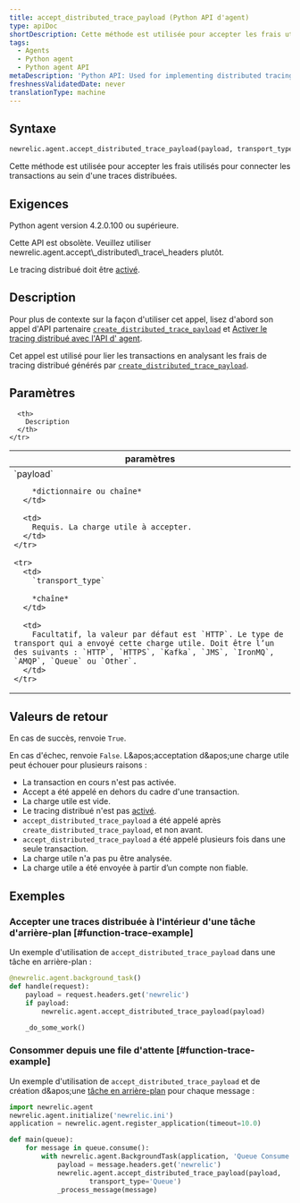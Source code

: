 ```yaml
---
title: accept_distributed_trace_payload (Python API d'agent)
type: apiDoc
shortDescription: Cette méthode est utilisée pour accepter les frais utilisés pour connecter les transactions au sein d'une traces distribuées.
tags:
  - Agents
  - Python agent
  - Python agent API
metaDescription: 'Python API: Used for implementing distributed tracing.'
freshnessValidatedDate: never
translationType: machine
---
```


## Syntaxe

```py
newrelic.agent.accept_distributed_trace_payload(payload, transport_type='HTTP')
```

Cette méthode est utilisée pour accepter les frais utilisés pour connecter les transactions au sein d&apos;une traces distribuées.

## Exigences

Python agent version 4.2.0.100 ou supérieure.

<Callout variant="caution">
  Cette API est obsolète. Veuillez utiliser newrelic.agent.accept\_distributed\_trace\_headers plutôt.
</Callout>

Le tracing distribué doit être [activé](/docs/enable-distributed-tracing#python).

## Description

Pour plus de contexte sur la façon d&apos;utiliser cet appel, lisez d&apos;abord son appel d&apos;API partenaire [`create_distributed_trace_payload`](/docs/agents/python-agent/python-agent-api/create_distributed_trace_payload) et [Activer le tracing distribué avec l&apos;API d&apos; agent](/docs/enable-distributed-tracing#agent-apis).

Cet appel est utilisé pour lier les transactions en analysant les frais de tracing distribué générés par [`create_distributed_trace_payload`](/docs/agents/python-agent/python-agent-api/create_distributed_trace_payload).

## Paramètres

<table>
  <thead>
    <tr>
      <th width="25%">
        paramètres
      </th>

      <th>
        Description
      </th>
    </tr>
  </thead>

  <tbody>
    <tr>
      <td>
        `payload`

        *dictionnaire ou chaîne*
      </td>

      <td>
        Requis. La charge utile à accepter.
      </td>
    </tr>

    <tr>
      <td>
        `transport_type`

        *chaîne*
      </td>

      <td>
        Facultatif, la valeur par défaut est `HTTP`. Le type de transport qui a envoyé cette charge utile. Doit être l’un des suivants : `HTTP`, `HTTPS`, `Kafka`, `JMS`, `IronMQ`, `AMQP`, `Queue` ou `Other`.
      </td>
    </tr>
  </tbody>
</table>

## Valeurs de retour

En cas de succès, renvoie `True`.

En cas d&apos;échec, renvoie `False`. L&amp;apos;acceptation d&amp;apos;une charge utile peut échouer pour plusieurs raisons :

* La transaction en cours n&apos;est pas activée.
* Accept a été appelé en dehors du cadre d&apos;une transaction.
* La charge utile est vide.
* Le tracing distribué n&apos;est pas [activé](/docs/enable-distributed-tracing).
* `accept_distributed_trace_payload` a été appelé après `create_distributed_trace_payload`, et non avant.
* `accept_distributed_trace_payload` a été appelé plusieurs fois dans une seule transaction.
* La charge utile n&apos;a pas pu être analysée.
* La charge utile a été envoyée à partir d’un compte non fiable.

## Exemples

### Accepter une traces distribuée à l&apos;intérieur d&apos;une tâche d&apos;arrière-plan [#function-trace-example]

Un exemple d&apos;utilisation de `accept_distributed_trace_payload` dans une tâche en arrière-plan :

```py
@newrelic.agent.background_task()
def handle(request):
    payload = request.headers.get('newrelic')
    if payload:
        newrelic.agent.accept_distributed_trace_payload(payload)

    _do_some_work()
```

### Consommer depuis une file d&apos;attente [#function-trace-example]

Un exemple d&apos;utilisation de `accept_distributed_trace_payload` et de création d&amp;apos;une [tâche en arrière-plan](/docs/agents/python-agent/supported-features/python-background-tasks) pour chaque message :

```py
import newrelic.agent
newrelic.agent.initialize('newrelic.ini')
application = newrelic.agent.register_application(timeout=10.0)

def main(queue):
    for message in queue.consume():
        with newrelic.agent.BackgroundTask(application, 'Queue Consume'):
            payload = message.headers.get('newrelic')
            newrelic.agent.accept_distributed_trace_payload(payload,
                    transport_type='Queue')
            _process_message(message)
```